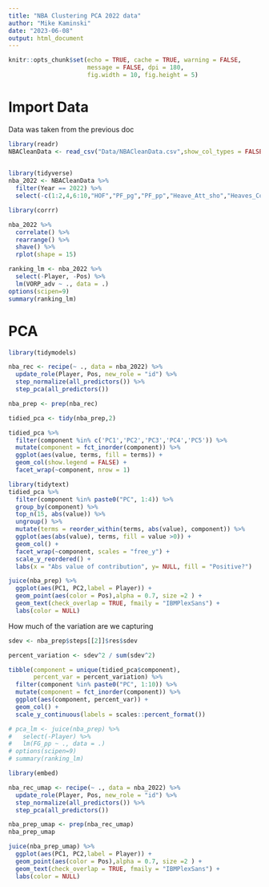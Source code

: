 ```yaml
---
title: "NBA Clustering PCA 2022 data"
author: "Mike Kaminski"
date: "2023-06-08"
output: html_document
---
```


```r
knitr::opts_chunk$set(echo = TRUE, cache = TRUE, warning = FALSE,
                      message = FALSE, dpi = 180,
                      fig.width = 10, fig.height = 5)

```

# Import Data
Data was taken from the previous doc
```r
library(readr)
NBACleanData <- read_csv("Data/NBACleanData.csv",show_col_types = FALSE)
  
```

```r
library(tidyverse)
nba_2022 <- NBACleanData %>%
  filter(Year == 2022) %>%
  select(-c(1:2,4,6:10,"HOF","PF_pg","PF_pp","Heave_Att_sho","Heaves_Comp_sho","Dunks_PCT_FGA_sho","Dunks_sho")) #remove unwanted variables
```

```r
library(corrr)

nba_2022 %>%
  correlate() %>%
  rearrange() %>%
  shave() %>%
  rplot(shape = 15)

```

```r
ranking_lm <- nba_2022 %>%
  select(-Player, -Pos) %>%
  lm(VORP_adv ~ ., data = .)
options(scipen=9)
summary(ranking_lm)

```

# PCA

```r
library(tidymodels)

nba_rec <- recipe(~ ., data = nba_2022) %>%
  update_role(Player, Pos, new_role = "id") %>%
  step_normalize(all_predictors()) %>%
  step_pca(all_predictors())

nba_prep <- prep(nba_rec)
```

```r
tidied_pca <- tidy(nba_prep,2)

tidied_pca %>%
  filter(component %in% c('PC1','PC2','PC3','PC4','PC5')) %>%
  mutate(component = fct_inorder(component)) %>%
  ggplot(aes(value, terms, fill = terms)) +
  geom_col(show.legend = FALSE) +
  facet_wrap(~component, nrow = 1)


```

```r
library(tidytext)
tidied_pca %>%
  filter(component %in% paste0("PC", 1:4)) %>%
  group_by(component) %>%
  top_n(15, abs(value)) %>%
  ungroup() %>%
  mutate(terms = reorder_within(terms, abs(value), component)) %>%
  ggplot(aes(abs(value), terms, fill = value >0)) +
  geom_col() +
  facet_wrap(~component, scales = "free_y") +
  scale_y_reordered() +
  labs(x = "Abs value of contribution", y= NULL, fill = "Positive?")

```

```r
juice(nba_prep) %>%
  ggplot(aes(PC1, PC2,label = Player)) +
  geom_point(aes(color = Pos),alpha = 0.7, size =2 ) +
  geom_text(check_overlap = TRUE, fmaily = "IBMPlexSans") +
  labs(color = NULL)
```
How much of the variation are we capturing
```r
sdev <- nba_prep$steps[[2]]$res$sdev

percent_variation <- sdev^2 / sum(sdev^2)

tibble(component = unique(tidied_pca$component),
       percent_var = percent_variation) %>%
  filter(component %in% paste0("PC", 1:10)) %>%
  mutate(component = fct_inorder(component)) %>%
  ggplot(aes(component, percent_var)) +
  geom_col() +
  scale_y_continuous(labels = scales::percent_format())

```

```r
# pca_lm <- juice(nba_prep) %>%
#   select(-Player) %>%
#   lm(FG_pp ~ ., data = .)
# options(scipen=9)
# summary(ranking_lm)

```


```r
library(embed)

nba_rec_umap <- recipe(~ ., data = nba_2022) %>%
  update_role(Player, Pos, new_role = "id") %>%
  step_normalize(all_predictors()) %>%
  step_pca(all_predictors())

nba_prep_umap <- prep(nba_rec_umap)
nba_prep_umap
```

```r
juice(nba_prep_umap) %>%
  ggplot(aes(PC1, PC2,label = Player)) +
  geom_point(aes(color = Pos),alpha = 0.7, size =2 ) +
  geom_text(check_overlap = TRUE, fmaily = "IBMPlexSans") +
  labs(color = NULL)
```

